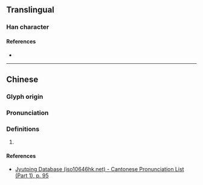 {{character info/new}}
==Translingual==

===Han character===
{{Han char|rn=38|rad=女|as=12|sn=15|four=|canj=VORM|ids=⿰女翕}}

====References====
* {{Han ref|kx=0271.240|dkj=06732|dj=0539.160|hdz=21082.020|uh=5B06|ud=23302}}

----

==Chinese==
{{zh-forms}}

===Glyph origin===
{{Han etym}}

===Pronunciation===
{{zh-pron
|m=xī
|c=jap1
|mc=y
|oc=y
|cat=
}}

===Definitions===
{{zh-hanzi}}

# {{rfdef|zh}}

====References====
* [http://www.iso10646hk.net/jp/document/download.jsp Jyutping Database (iso10646hk.net) - Cantonese Pronunciation List (Part 1), p. 95]